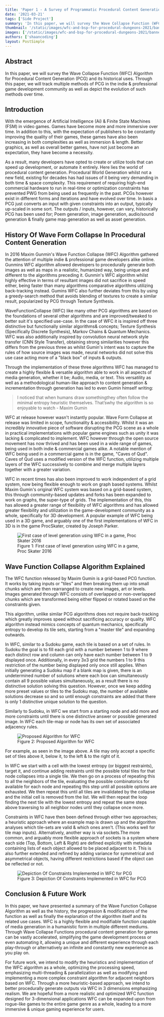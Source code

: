 ```yaml
---
title: 'Paper 1 - A Survey of Programmatic Procedural Content Generation Using Wave Collapse Functions for Game Development'
date: '2021-03-21'
tags: ['Side Project']
summary: 'In this paper, we will survey the Wave Collapse Function (WFC) Algorithm for Procedural Content Generation (PCG) and its historical uses. Through this paper, we will track multiple methods of PCG in the indie & professional game development community as well as depict the evolution of such methods over time.'
thumbnail: '/static/images/wfc-and-bsp-for-procedural-dungeons-2021/banner.png'
images: ['/static/images/wfc-and-bsp-for-procedural-dungeons-2021/banner.png']
authors: ['shaancoding']
layout: PostSimple
---
```


## Abstract

In this paper, we will survey the Wave Collapse Function (WFC) Algorithm for Procedural Content Generation (PCG) and its historical uses. Through this paper, we will track multiple methods of PCG in the indie & professional game development community as well as depict the evolution of such methods over time.

## Introduction

With the emergence of Artificial Intelligence (Ai) & Finite State Machines (FSM) in video games. Games have become more and more immersive over time. In addition to this, with the expectation of publishers to be constantly improving the quality of their games, these games have also been increasing in both complexities as well as immersion & length. Better graphics, as well as overall better games, have not just become an expectation, they have become a necessity.

As a result, many developers have opted to create or utilize tools that can speed up development, or automate it entirely. Here lies the world of procedural content generation. Procedural World Generation whilst not a new field, existing for decades has had issues of it being very demanding in both time & space complexity. This requirement of requiring high-end commercial hardware to run in real-time or optimization constraints has prevented PWG from being used as frequently in the past. PCGs however exist in different forms and iterations and have evolved over time. In basis a PCG just converts an input with given constraints into an output, typically up-scaled in some sort. The outputs / inputs, however, can vary, historically PCG has been used for; Poem generation, image generation, audio/sound generation & finally game map generation as well as asset generation.

## History Of Wave Form Collapse In Procedural Content Generation

In 2016 Maxim Gunmin's Wave Function Collapse (WFC) Algorithm gathered the attention of multiple indie & professional game developers alike online. Gunmins WFC algorithm allowed developers to procedurally generate both images as well as maps in a realistic, humanized way, being unique and different to the algorithms preceding it. Gunmin's WFC algorithm whilst highly effective in terms of resultant images did not sacrifice in speed either, being faster than many algorithms comparative algorithms utilizing back-tracking instead. Gumins WFC also further deviates from this by using a greedy-search method that avoids blending of textures to create a similar result, popularized by PCG through Texture Synthesis.

WaveFunctionCollapse (WFC) like many other PCG algorithms are based on the foundations of several other algorithms and are improved/tweaked to better suit it's specified use-case. In the case of WFC it is inspired off three distinctive but functionally similar algorithms& concepts; Texture Synthesis (Specifically Discrete Synthesis), Markov Chains & Quantum Mechanics. WFC was also additionally inspired by convolution neural network style transfer (CNN Style Transfer), obtaining strong similarities however this differs from the previous three as whilst Gumin's intent was to capture the rules of how source images was made, neural networks did not solve this use case acting more of a "black box" of inputs & outputs.

Through the implementation of these three algorithms WFC has managed to create a highly flexible & versatile algorithm able to work in all aspects of media generation, whether it be; Audio, media, or text. This versatility as well as a methodological human-like approach to content generation & incrementation through generation has led to even Gumin himself writing:

> I noticed that when humans draw somethingthey often follow the minimal entropy heuristic themselves. That’swhy the algorithm is so enjoyable to watch - Maxim Gumin

WFC at release however wasn't instantly popular. Wave Form Collapse at release was limited in scope, functionality & accessibility. Whilst it was an incredibly innovative piece of software disrupting the PCG scene as a whole in practical implementations with popular game engines such as unity it was lacking & complicated to implement. WFC however through the open source movement has now thrived and has been used in a wide range of games, being used in both indie & commercial games alike. A notable mention of WFC being used in a commercial game is in the game, "Caves of Qud". Caves of Qud uses a modified version of the WFC function, utilizing multiple layers of the WFC successively to combine and merge multiple layers together with a greater variation.

WFC in recent times has also been improved to work independent of a grid system, now being flexible enough to work on graph based systems. Whilst Maxim Gumin's original WFC system was based on a grid-based system, this through community-based updates and forks has been expanded to work on graphs, the super-type of grids. The implementation of this, this has allowed a greater range of flexibility of WFC algorithms and has allowed greater flexibility and utilization in the game-development community as a whole, specifically for 3D development. A popular example of WFC being used in a 3D game, and arguably one of the first implementations of WFC in 3D is in the game ProcSkater, created by Joseph Parker.

<figure>
    <img
        className="w-full lg:w-2/3"
        src="/static/images/wfc-and-bsp-for-procedural-dungeons-2021/paper-1/figure1.png"
        alt="First case of level generation using WFC in a game, Proc Skater 2016"
    />
    <figcaption className="text-center text-muted-foreground">
        Figure 1: First case of level generation using WFC in a game, Proc Skater 2016
    </figcaption>
</figure>

## Wave Function Collapse Algorithm Explained

The WFC function released by Maxim Gumin is a grid-based PCG function. It works by taking inputs or "tiles" and then breaking them up into small chunks which are then rearranged to create new images, art or levels. Images generated through WFC consists of overlapped or non-overlapped chunks which are transformed being either flipped or rotated based on the constraints given.

This algorithm, unlike similar PCG algorithms does not require back-tracking which greatly improves speed without sacrificing accuracy or quality. WFC algorithm instead mimics concepts of quantum mechanics, specifically entropy to develop its tile sets, starting from a "master tile" and expanding outwards.

In WFC, similar to a Sudoku game, each tile is based on a set of rules. In Sudoku the goal is to fill each grid with a number between 1 to 9 where each distinct row and column can only have each number between 1 to 9 displayed once. Additionally, in every 3x3 grid the numbers 1 to 9 this restriction of the number being displayed only once still applies. When initially generating a Sudoku map if a blank map is given, there is an undetermined number of solutions where each box can simultaneously contain all 9 possible values simultaneously, as a result there is no distinctive solution solving this question. However, once we keep adding more preset values or tiles to the Sudoku map, the number of available solutions decrease so and so until enough constraints are added that there is only 1 distinctive unique solution to the question.

Similarly to Sudoku, in WFC we start from a starting node and add more and more constraints until there is one distinctive answer or possible generated image. In WFC each tile-map or node has its own set of associated adjacency rules.

<figure>
    <img
        className="w-full lg:w-2/3"
        src="/static/images/wfc-and-bsp-for-procedural-dungeons-2021/paper-1/figure2.png"
        alt="Proposed Algorithm for WFC"
    />
    <figcaption className="text-center text-muted-foreground">
        Figure 2: Proposed Algorithm for WFC
    </figcaption>
</figure>

For example, as seen in the image above. A tile may only accept a specific set of tiles above it, below it, to the left & to the right of it.

In WFC we start with a cell with the lowest entropy (or biggest restraints), target it, and continue adding restraints until the possible total tiles for that node collapses into a single tile. We then go on a process of repeating this to all the neighbors of the tile, evaluating the possible combinatorics for available for each node and repeating this step until all possible options are exhausted. We then repeat this until all tiles are invalidated by the collapse and the initial cell is removed from the list. We will then repeat the loop finding the next tile with the lowest entropy and repeat the same steps above traversing to all neighbor nodes until they collapse once more.

Constraints in WFC have then been defined through either two approaches; a heuristic approach where an example map is drawn up and the algorithm analyses which tile-sets are valid & which ones aren't. (This works well for tile map inputs). Alternatively, another way is via sockets.The more common, and arguably more flexible approach of sockets is a system where each side (Top, Bottom, Left & Right) are defined explicitly with metadata containing lists of each object allowed to be placed adjacent to it. This is also further extended and refined by adding variance for symmetrical and asymmetrical objects, having different restrictions based if the object can be reflected or not.

<figure>
    <img
        className="w-full lg:w-2/3"
        src="/static/images/wfc-and-bsp-for-procedural-dungeons-2021/paper-1/figure3.png"
        alt="Depiction Of Constraints Implemented in WFC for PCG"
    />
    <figcaption className="text-center text-muted-foreground">
        Figure 3: Depiction Of Constraints Implemented in WFC for PCG
    </figcaption>
</figure>

## Conclusion & Future Work

In this paper, we have presented a summary of the Wave Function Collapse Algorithm as well as the history, the progression & modifications of the function as well as finally the explanation of the algorithm itself and its related use cases. WFC is a highly flexible and modifiable function capable of media generation in a humanistic form in multiple different mediums. Through Wave Collapse Functions procedural content generation for games can be vastly accelerated, simplifying the game development process or even automating it, allowing a unique and different experience through each play-through or alternatively an infinite and constantly new experience as you play on.

For future work, we intend to modify the heuristics and implementation of the WFC algorithm as a whole, optimizing the processing speed, emphasizing multi-threading & parallelization as well as modifying and implementing a more complex constraint algorithm for adjacent neighbors based on WFC. Through a more heuristic-based approach, we intend to better procedurally generate outputs via WFC in 3 dimensions emphasizing realism. We are hopeful from a more realistic and optimized WFC function designed for 3-dimensional applications WFC can be expanded upon from rogue-like games to the entire game genre as a whole, leading to a more immersive & unique gaming experience for users.
